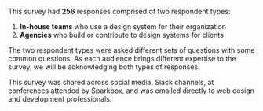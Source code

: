 This survey had **256** responses comprised of two respondent types:

1. **In-house teams** who use a design system for their organization
2. **Agencies** who build or contribute to design systems for clients

The two respondent types were asked different sets of questions with some common questions. As each audience brings different expertise to the survey, we will be acknowledging both types of responses.

This survey was shared across social media, Slack channels, at conferences attended by Sparkbox, and was emailed directly to web design and development professionals.
